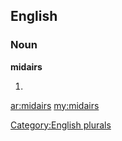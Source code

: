 ==English==

===Noun===
'''midairs'''

# {{plural of|[[midair]]}}

[[Category:English plurals]]

[[ar:midairs]]
[[my:midairs]]